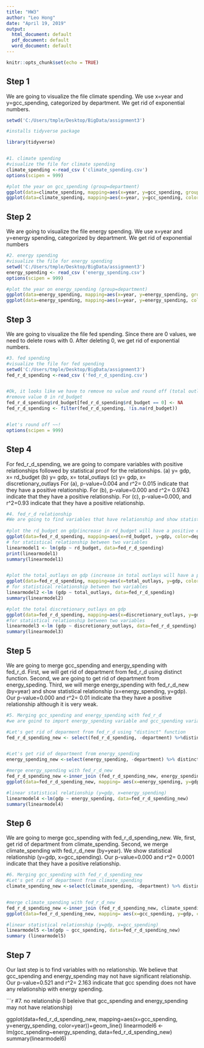 ---
title: "HW3"
author: "Leo Hong"
date: "April 19, 2019"
output: 
  html_document: default
  pdf_document: default
  word_document: default
---

```{r setup, include=FALSE}
knitr::opts_chunk$set(echo = TRUE)
```
## Step 1
We are going to visualize the file climate spending. We use x=year and y=gcc_spending, categorized by department. We get rid of exponential numbers.


```{r warning=FALSE, meassage=FALSE, error=FALSE, echo=FALSE}

setwd('C:/Users/tmple/Desktop/BigData/assignment3')

#installs tidyverse package

library(tidyverse)


#1. climate spending
#visualize the file for climate spending
climate_spending <-read_csv ('climate_spending.csv')
options(scipen = 999)

#plot the year on gcc_spending (group=department)
ggplot(data=climate_spending, mapping=aes(x=year, y=gcc_spending, group=department))+geom_line()
ggplot(data=climate_spending, mapping=aes(x=year, y=gcc_spending, color=department))+geom_line()
```

## Step 2
We are going to visualize the file energy spending. We use x=year and y=energy spending, categorized by department. We get rid of exponential numbers

```{r warning=FALSE, meassage=FALSE, error=FALSE, echo=FALSE}

#2. energy spending
#visualize the file for energy spending
setwd('C:/Users/tmple/Desktop/BigData/assignment3')
energy_spending <- read_csv ('energy_spending.csv')
options(scipen = 999)

#plot the year on energy_spending (group=department)
ggplot(data=energy_spending, mapping=aes(x=year, y=energy_spending, group=department))+geom_line()
ggplot(data=energy_spending, mapping=aes(x=year, y=energy_spending, color=department))+geom_line()
```

## Step 3
We are going to visualize the file fed spending. Since there are 0 values, we need to delete rows with 0. After deleting 0, we get rid of exponential numbers.



```{r warning=FALSE, meassage=FALSE, error=FALSE, echo=FALSE}


#3. fed spending 
#visualize the file for fed spending
setwd('C:/Users/tmple/Desktop/BigData/assignment3')
fed_r_d_spending <-read_csv ('fed_r_d_spending.csv')


#Ok, it looks like we have to remove no value and round off (total outlays, discretionary outlays)
#remove value 0 in rd_budget
fed_r_d_spending$rd_budget[fed_r_d_spending$rd_budget == 0] <- NA
fed_r_d_spending <- filter(fed_r_d_spending, !is.na(rd_budget))


#let's round off ~~!
options(scipen = 999)
```
## Step 4
For fed_r_d_spending, we are going to compare variables with positive relationships followed by statistical proof for the relationships. 
(a) y= gdp, x= rd_budget
(b) y= gdp, x= total_outlays
(c) y= gdp, x= discretionary_outlays
For (a), p-value=0.004 and r^2= 0.015 indicate that they have a positive relationship. For (b), p-value=0.000 and r^2= 0.9743 indicate that they have a positive relationship. For (c), p-value=0.000, and r^2=0.93 indicate that they have a positive relationship.
```{r warning=FALSE, meassage=FALSE, error=FALSE, echo=FALSE}


#4. fed_r_d relationship
#We are going to find variables that have relationship and show statistical proof
  
#plot the rd_budget on gdp(increase in rd_budget will have a positive effect on overall gdp)
ggplot(data=fed_r_d_spending, mapping=aes(x=rd_budget, y=gdp, color=department ))+geom_line()
# for statistical relationship between two variables
linearmodel1 <- lm(gdp ~ rd_budget, data=fed_r_d_spending)
print(linearmodel1)
summary(linearmodel1)


#plot the total_outlays on gdp (increase in total outlays will have a positive effect on gdp)
ggplot(data=fed_r_d_spending, mapping=aes(x=total_outlays, y=gdp, color=year))+geom_line()
# for statistical relationship between two variables
linearmodel2 <-lm (gdp ~ total_outlays, data=fed_r_d_spending)
summary(linearmodel2)

#plot the total discretionary_outlays on gdp
ggplot(data=fed_r_d_spending, mapping=aes(x=discretionary_outlays, y=gdp, color=year))+geom_line()
#for statistical relationship between two variables
linearmodel3 <-lm (gdp ~ discretionary_outlays, data=fed_r_d_spending)
summary(linearmodel3)
```
## Step 5
We are going to merge gcc_spending and energy_spending with fed_r_d. First, we will get rid of department from fed_r_d using distinct function. Second, we are going to get rid of department from energy_speding. Third, we will merge energy_spending with fed_r_d_new (by=year) and show statistical relationship (x=energy_spending, y=gdp). Our p-value=0.000 and r^2= 0.01 indicate tha they have a positive relationship although it is very weak.


```{r warning=FALSE, meassage=FALSE, error=FALSE, echo=FALSE}


#5. Merging gcc_spending and energy_spending with fed_r_d
#we are goind to import energy_spending variable and gcc_spending variable into fed_r_d

#Let's get rid of deparment from fed_r_d using "distinct" function
fed_r_d_spending_new <- select(fed_r_d_spending, -department) %>%distinct


#Let's get rid of department from energy_spending
energy_spending_new <-select(energy_spending, -department) %>% distinct

#merge energy_spending with fed_r_d_new
fed_r_d_spending_new <-inner_join (fed_r_d_spending_new, energy_spending_new, by= "year")
ggplot(data=fed_r_d_spending_new, mapping= aes(x=energy_spending, y=gdp, color=year))+geom_line()

#linear statistical relationship (y=gdp, x=energy_spending)
linearmodel4 <-lm(gdp ~ energy_spending, data=fed_r_d_spending_new)
summary(linearmodel4)


```
## Step 6
We are going to merge gcc_spending with fed_r_d_spending_new. We, first, get rid of department from climate_spending. Second, we merge climate_spending with fed_r_d_new (by=year). We show statistical relationship (y=gdp, x=gcc_spending). Our p-value=0.000 and r^2= 0.0001 indicate that they have a positive relationship. 


```{r warning=FALSE, meassage=FALSE, error=FALSE, echo=FALSE}

#6. Merging gcc_spending with fed_r_d_spending_new 
#Let's get rid of department from climate_spending
climate_spending_new <-select(climate_spending, -department) %>% distinct


#merge climate_spending with fed_r_d_new
fed_r_d_spending_new <-inner_join (fed_r_d_spending_new, climate_spending_new, by= "year")
ggplot(data=fed_r_d_spending_new, mapping= aes(x=gcc_spending, y=gdp, color=year))+geom_line()

#linear statistical relationship (y=gdp, x=gcc_spending)
linearmodel5 <-lm(gdp ~ gcc_spending, data=fed_r_d_spending_new)
summary (linearmodel5)
```
## Step 7
Our last step is to find variables with no relationship. We believe that gcc_spending and energy_spending may not have significant relationship. Our p-value=0.521 and r^2= 2.163 indicate that gcc spending does not have any relationship with energy spending. 



```{r warning=FALSE, meassage=FALSE, error=FALSE, echo=FALSE}

#7. no relationship (I beleive that gcc_spending and energy_spending may not have relationship)
  
ggplot(data=fed_r_d_spending_new, mapping=aes(x=gcc_spending, y=energy_spending, color=year))+geom_line()
linearmodel6 <-lm(gcc_spending~energy_spending, data=fed_r_d_spending_new)
summary(linearmodel6)



